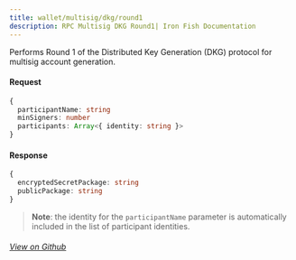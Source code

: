 ```yaml
---
title: wallet/multisig/dkg/round1
description: RPC Multisig DKG Round1| Iron Fish Documentation
---
```


Performs Round 1 of the Distributed Key Generation (DKG) protocol for multisig account generation.

#### Request

```ts
{
  participantName: string
  minSigners: number
  participants: Array<{ identity: string }>
}
```

#### Response

```ts
{
  encryptedSecretPackage: string
  publicPackage: string
}
```

> **Note**: the identity for the `participantName` parameter is automatically included in the list of participant identities.

###### [View on Github](https://github.com/iron-fish/ironfish/blob/master/ironfish/src/rpc/routes/wallet/multisig/dkg/round1.ts)

